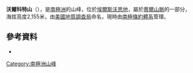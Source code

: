 {{coord|85|21|S|87|23|W|display=title}}

'''沃爾科特山'''（{{lang-en|Mount Walcott}}），是[[南極洲|南極洲]]的山峰，位於[[埃爾斯沃思地|埃爾斯沃思地]]，屬於[[蒂爾山脈|蒂爾山脈]]的一部分，海拔高度2,155米，由[[美國地質調查局|美國地質調查局]]命名，現時由[[南極條約體系|南極條約體系]]管理。

==參考資料==
*{{usgs-gazetteer}}

{{DEFAULTSORT:Mount Walcott}}
[[Category:南極洲山峰|Category:南極洲山峰]]


{{EllsworthLand-geo-stub}}